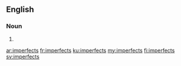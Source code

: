 ==English==

===Noun===
{{head|en|noun plural form}}

# {{plural of|imperfect|lang=en}}

[[ar:imperfects]]
[[fr:imperfects]]
[[ku:imperfects]]
[[my:imperfects]]
[[fi:imperfects]]
[[sv:imperfects]]